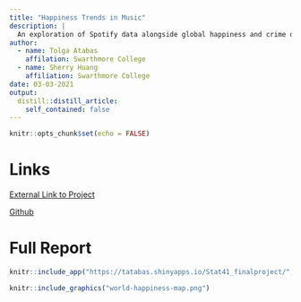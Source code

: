 ```yaml
---
title: "Happiness Trends in Music"
description: |
  An exploration of Spotify data alongside global happiness and crime data.
author:
  - name: Tolga Atabas 
    affilation: Swarthmore College
  - name: Sherry Huang
    affiliation: Swarthmore College
date: 03-03-2021
output:
  distill::distill_article:
    self_contained: false
---
```



```r
knitr::opts_chunk$set(echo = FALSE)
```

# Links

[External Link to Project](https://tatabas.shinyapps.io/Stat41_finalproject/)

[Github](https://github.com/tatabas/Stat41_finalproject)

# Full Report

```r
knitr::include_app("https://tatabas.shinyapps.io/Stat41_finalproject/", height = "800px")
```

```r
knitr::include_graphics("world-happiness-map.png")
```
